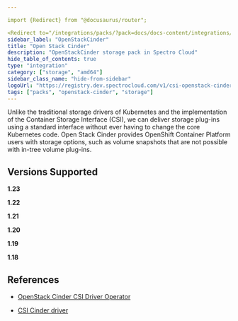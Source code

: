 ```yaml
---

import {Redirect} from "@docusaurus/router";

<Redirect to="/integrations/packs/?pack=docs/docs-content/integrations/openstack-cinder" />
sidebar_label: "OpenStackCinder"
title: "Open Stack Cinder"
description: "OpenStackCinder storage pack in Spectro Cloud"
hide_table_of_contents: true
type: "integration"
category: ["storage", "amd64"]
sidebar_class_name: "hide-from-sidebar"
logoUrl: "https://registry.dev.spectrocloud.com/v1/csi-openstack-cinder/blobs/sha256:ebb9650566d2cdfe9b0fc7d474a1cdcd562a9020807e49f891df199379ab8961?type=image.webp"
tags: ["packs", "openstack-cinder", "storage"]
---
```



<Redirect to="/integrations/packs/?pack=docs/docs-content/integrations/openstack-cinder" />

Unlike the traditional storage drivers of Kubernetes and the implementation of the Container Storage Interface (CSI), we
can deliver storage plug-ins using a standard interface without ever having to change the core Kubernetes code. Open
Stack Cinder provides OpenShift Container Platform users with storage options, such as volume snapshots that are not
possible with in-tree volume plug-ins.

## Versions Supported

<Tabs queryString="versions">

<TabItem label="1.23.x" value="1.23.x">

**1.23**

</TabItem>

<TabItem label="1.22.x" value="1.22.x">

**1.22**

</TabItem>

<TabItem label="1.21.x" value="1.21.x">

**1.21**

</TabItem>

<TabItem label="1.20.x" value="1.20.x">

**1.20**

</TabItem>

<TabItem label="1.19.x" value="1.19.x">

**1.19**

</TabItem>

<TabItem label="1.18.x" value="1.18.x">

**1.18**

</TabItem>

</Tabs>

## References

- [OpenStack Cinder CSI Driver Operator](https://docs.openshift.com/container-platform/4.7/storage/container_storage_interface/persistent-storage-csi-cinder.html#csi-about_persistent-storage-csi-cinder)

- [CSI Cinder driver](https://github.com/kubernetes/cloud-provider-openstack/blob/master/docs/cinder-csi-plugin/using-cinder-csi-plugin.md/)
